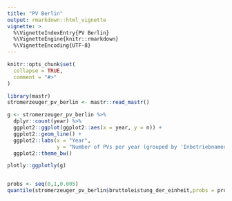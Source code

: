```yaml
---
title: "PV Berlin"
output: rmarkdown::html_vignette
vignette: >
  %\VignetteIndexEntry{PV Berlin}
  %\VignetteEngine{knitr::rmarkdown}
  %\VignetteEncoding{UTF-8}
---
```


```r
knitr::opts_chunk$set(
  collapse = TRUE,
  comment = "#>"
)
```

```r
library(mastr)
stromerzeuger_pv_berlin <- mastr::read_mastr()

g <- stromerzeuger_pv_berlin %>%
  dplyr::count(year) %>%
  ggplot2::ggplot(ggplot2::aes(x = year, y = n)) +
  ggplot2::geom_line() +
  ggplot2::labs(x = "Year", 
                y = "Number of PVs per year (grouped by 'Inbetriebnamedatum')") +
  ggplot2::theme_bw()

plotly::ggplotly(g)


probs <- seq(0,1,0.005)
quantile(stromerzeuger_pv_berlin$bruttoleistung_der_einheit,probs = probs)


```

